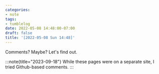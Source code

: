 ```yaml
---
categories:
- note
tags:
- tumblelog
date: 2022-05-08 14:48:00-07:00
draft: false
title: '[2022-05-08 Sun 14:48]'
---
```

Comments? Maybe? Let's find out.

:::note{title="2023-09-18"}
While these pages were on a separate site, I tried Github-based comments.
:::
